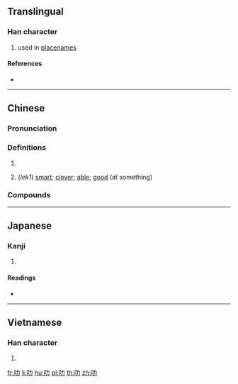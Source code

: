 {{character info/new}}
{{also|加|另}}
==Translingual==

===Han character===
{{Han char|rn=30|rad=口|as=02|sn=5|four=64027|canj=RKS,XRKS|ids=⿰口力}}

# used in [[placename]]s

====References====
* {{Han ref|kx=0174.091|dkj=03269|hdz=10575.010|uh=53FB|ud=21499|bh=A57B|bd=42363}}

----

==Chinese==
{{zh-forms}}

===Pronunciation===
{{zh-pron
|m=lè,lì
|c=lek1,lik1,lak6
|mn=la̍t/le̍k
|mc=
|oc=
|ma=
|cat=pn,a
}}
{{zh-attn-split}}

===Definitions===
{{zh-hanzi}}

# {{zh-short|石叻|[[Singapore]]}}
# {{lb|zh|Cantonese}} (''lek1'') [[smart]]; [[clever]]; [[able]]; [[good]] (at something)
#: {{zh-x|佢 好 叻|he/she is '''cool''' (''characterized by great facility; highly skilled or clever'')}}

===Compounds===
{{zh-der|叻沙|叻埠}}

----

==Japanese==

===Kanji===
{{ja-kanji|grade=|rs=口02}}

# {{defn|lang=ja|sort=口02}}

====Readings====
* {{ja-readings|on=[[ろく]] (roku), [[りょく]] (ryoku)|kun=}}

----

==Vietnamese==

===Han character===
{{vi-hantu|sựt|rs=口02}}

# {{defn|lang=vi|sort=口02}}

[[fr:叻]]
[[li:叻]]
[[hu:叻]]
[[pl:叻]]
[[th:叻]]
[[zh:叻]]